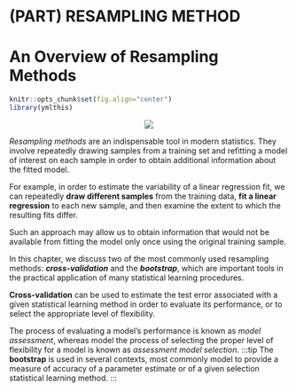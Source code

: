 # (PART) RESAMPLING METHOD {-}

# An Overview of Resampling Methods

```r
knitr::opts_chunk$set(fig.align="center")
library(ymlthis)
```

<center>![](img/illos/04-resampling-methods.png)</center>


_Resampling methods_ are an indispensable tool in modern statistics. They involve repeatedly drawing samples from a training set and refitting a model of interest on each sample in order to obtain additional information about the fitted model. 

::::note
For example, in order to estimate the variability of a linear regression fit, we can repeatedly **draw different samples** from the training data, **fit a linear regression** to each new sample, and then examine the extent to which the resulting fits differ. 
:::

Such an approach may allow us to obtain information that would not be available from fitting the model only once using the original training sample.

In this chapter, we discuss two of the most commonly used resampling methods: ***cross-validation*** and the ***bootstrap***, which are important tools in the practical application of many statistical learning procedures.

:::tip
**Cross-validation** can be used to estimate the test error associated with a given statistical learning method in order to evaluate its performance, or to select the appropriate level of flexibility.
:::

The process of evaluating a model’s performance is known as *model assessment*, whereas model the process of selecting the proper level of flexibility for a model is known as *assessment model selection*. 
:::tip
The **bootstrap** is used in several contexts, most commonly model to provide a measure of accuracy of a parameter estimate or of a given selection statistical learning method.
:::




